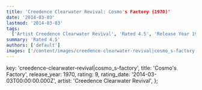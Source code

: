```yaml
---
title: 'Creedence Clearwater Revival: Cosmo's Factory (1970)'
date: '2014-03-03'
lastmod: '2014-03-03'
tags:
  ['Artist Creedence Clearwater Revival', 'Rated 4.5', 'Release Year 1970', 'Release Decade 1970']
summary: 'Rated 4.5'
authors: ['default']
images: ['/content/images/creedence-clearwater-revival|cosmo_s-factory.jpg']
---
```


  key: 'creedence-clearwater-revival|cosmo_s-factory',
  title: 'Cosmo's Factory',
  release_year: 1970,
  rating: 9,
  rating_date: '2014-03-03T00:00:00.000Z',
  artist: 'Creedence Clearwater Revival',
};

<MusicRating data={data} />
